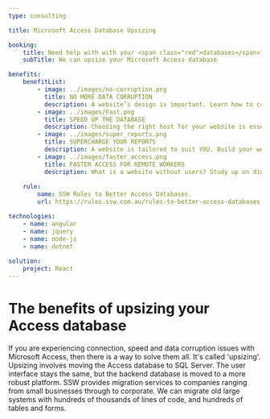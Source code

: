 ```yaml
---
type: consulting

title: Microsoft Access Database Upsizing

booking:
    title: Need help with with your <span class="red">databases</span>?
    subTitle: We can upsize your Microsoft Access database

benefits:
    benefitList:
        - image: ../images/no-corruption.png
          title: NO MORE DATA CORRUPTION
          description: A website’s design is important. Learn how to create the most effective design for YOUR website.
        - image: ../images/Fast.png
          title: SPEED UP THE DATABASE
          description: Choosing the right host for your website is essential. Read up on suggestions for choosing an affordable, yet reliable host.
        - image: ../images/super_reports.png
          title: SUPERCHARGE YOUR REPORTS
          description: A website is tailored to suit YOU. Build your website the way that best works for your understanding and skillset.
        - image: ../images/faster_access.png
          title: FASTER ACCESS FOR REMOTE WORKERS
          description: What is a website without users? Study up on digital strategies and learn how to measure success with analytics.
        
    rule:
        name: SSW Rules to Better Access Databases.
        url: https://rules.ssw.com.au/rules-to-better-access-databases

technologies:
    - name: angular
    - name: jquery
    - name: node-js
    - name: dotnet 
    
solution:
    project: React
---
```


# The benefits of upsizing your Access database

If you are experiencing connection, speed and data corruption issues with Microsoft Access, then there is a way to solve them all. It's called 'upsizing'.
Upsizing involves moving the Access database to SQL Server. The user interface stays the same, but the backend database is moved to a more robust platform.
SSW provides migration services to companies ranging from small businesses through to corporate. We can migrate old large systems with hundreds of thousands of lines of code, and hundreds of tables and forms.

                